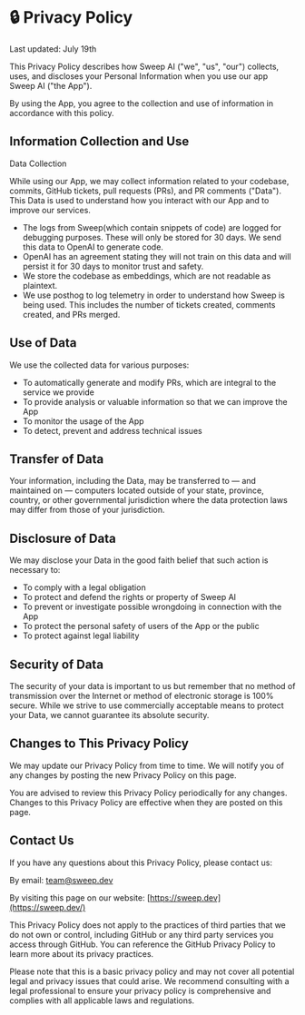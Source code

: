 # 🔒 Privacy Policy

Last updated: July 19th

This Privacy Policy describes how Sweep AI ("we", "us", "our") collects, uses, and discloses your Personal Information when you use our app Sweep AI ("the App").

By using the App, you agree to the collection and use of information in accordance with this policy.

## Information Collection and Use

Data Collection

While using our App, we may collect information related to your codebase, commits, GitHub tickets, pull requests (PRs), and PR comments ("Data"). This Data is used to understand how you interact with our App and to improve our services.

- The logs from Sweep(which contain snippets of code) are logged for debugging purposes. These will only be stored for 30 days. We send this data to OpenAI to generate code.
- OpenAI has an agreement stating they will not train on this data and will persist it for 30 days to monitor trust and safety.
- We store the codebase as embeddings, which are not readable as plaintext.
- We use posthog to log telemetry in order to understand how Sweep is being used. This includes the number of tickets created, comments created, and PRs merged.

## Use of Data

We use the collected data for various purposes:

- To automatically generate and modify PRs, which are integral to the service we provide
- To provide analysis or valuable information so that we can improve the App
- To monitor the usage of the App
- To detect, prevent and address technical issues

## Transfer of Data

Your information, including the Data, may be transferred to — and maintained on — computers located outside of your state, province, country, or other governmental jurisdiction where the data protection laws may differ from those of your jurisdiction.

## Disclosure of Data

We may disclose your Data in the good faith belief that such action is necessary to:

- To comply with a legal obligation
- To protect and defend the rights or property of Sweep AI
- To prevent or investigate possible wrongdoing in connection with the App
- To protect the personal safety of users of the App or the public
- To protect against legal liability

## Security of Data

The security of your data is important to us but remember that no method of transmission over the Internet or method of electronic storage is 100% secure. While we strive to use commercially acceptable means to protect your Data, we cannot guarantee its absolute security.

## Changes to This Privacy Policy

We may update our Privacy Policy from time to time. We will notify you of any changes by posting the new Privacy Policy on this page.

You are advised to review this Privacy Policy periodically for any changes. Changes to this Privacy Policy are effective when they are posted on this page.

## Contact Us

If you have any questions about this Privacy Policy, please contact us:

By email: [team@sweep.dev](mailto:team@sweep.dev)

By visiting this page on our website: [https://sweep.dev](https://sweep.dev/)

This Privacy Policy does not apply to the practices of third parties that we do not own or control, including GitHub or any third party services you access through GitHub. You can reference the GitHub Privacy Policy to learn more about its privacy practices.

Please note that this is a basic privacy policy and may not cover all potential legal and privacy issues that could arise. We recommend consulting with a legal professional to ensure your privacy policy is comprehensive and complies with all applicable laws and regulations.
